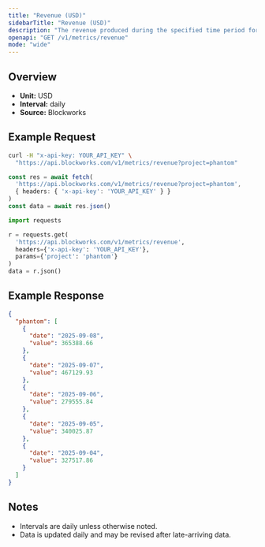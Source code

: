 ```yaml
---
title: "Revenue (USD)"
sidebarTitle: "Revenue (USD)"
description: "The revenue produced during the specified time period for given project."
openapi: "GET /v1/metrics/revenue"
mode: "wide"
---
```


## Overview

- **Unit:** USD
- **Interval:** daily
- **Source:** Blockworks

## Example Request

<CodeGroup>

```bash cURL
curl -H "x-api-key: YOUR_API_KEY" \
  "https://api.blockworks.com/v1/metrics/revenue?project=phantom"
```

```typescript TypeScript
const res = await fetch(
  'https://api.blockworks.com/v1/metrics/revenue?project=phantom',
  { headers: { 'x-api-key': 'YOUR_API_KEY' } }
)
const data = await res.json()
```

```python Python
import requests

r = requests.get(
  'https://api.blockworks.com/v1/metrics/revenue',
  headers={'x-api-key': 'YOUR_API_KEY'},
  params={'project': 'phantom'}
)
data = r.json()
```

</CodeGroup>

## Example Response

```json
{
  "phantom": [
    {
      "date": "2025-09-08",
      "value": 365388.66
    },
    {
      "date": "2025-09-07",
      "value": 467129.93
    },
    {
      "date": "2025-09-06",
      "value": 279555.84
    },
    {
      "date": "2025-09-05",
      "value": 340025.87
    },
    {
      "date": "2025-09-04",
      "value": 327517.86
    }
  ]
}
```

## Notes
- Intervals are daily unless otherwise noted.
- Data is updated daily and may be revised after late-arriving data.